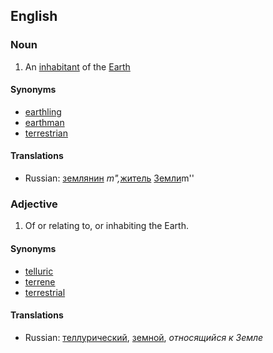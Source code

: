 ==English==
===Noun===
#An [[inhabitant]] of the [[Earth]]
====Synonyms====
*[[earthling]]
*[[earthman]]
*[[terrestrian]]
====Translations====
*Russian: [[землянин]] ''m", ''[[житель]] [[Земля|Земли]]'' ''m''

===Adjective===
#Of or relating to, or inhabiting the Earth.
====Synonyms====
*[[telluric]]
*[[terrene]]
*[[terrestrial]]
====Translations====
*Russian: [[теллурический]],  [[земной]], ''относящийся к Земле''